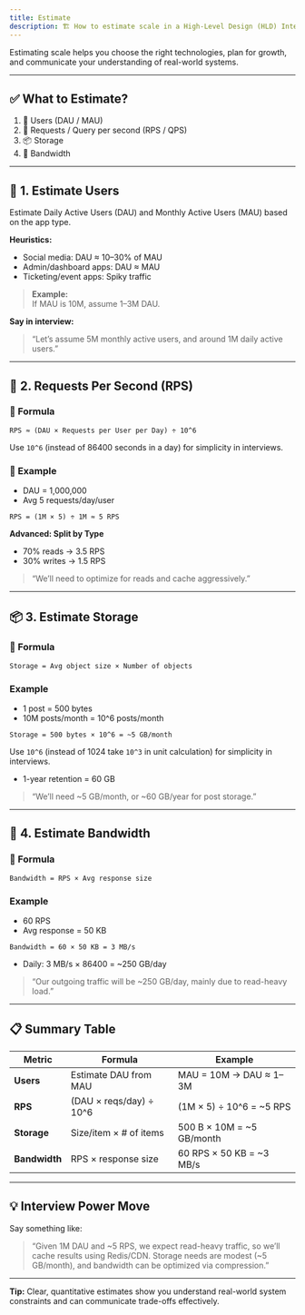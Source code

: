 ```yaml
---
title: Estimate
description: 🏗️ How to estimate scale in a High-Level Design (HLD) Interview?
---
```


Estimating scale helps you choose the right technologies, plan for growth, and communicate your understanding of real-world systems.

---

## ✅ What to Estimate?

1. 👥 Users (DAU / MAU)
2. 🔄 Requests / Query per second (RPS / QPS)
3. 📦 Storage
4. 🧮 Bandwidth

---

## 👥 1. Estimate Users

Estimate Daily Active Users (DAU) and Monthly Active Users (MAU) based on the app type.

**Heuristics:**
- Social media: DAU ≈ 10–30% of MAU
- Admin/dashboard apps: DAU ≈ MAU
- Ticketing/event apps: Spiky traffic

> **Example:**  
> If MAU is 10M, assume 1–3M DAU.

**Say in interview:**
> “Let’s assume 5M monthly active users, and around 1M daily active users.”

---

## 🔄 2. Requests Per Second (RPS)

### 🎯 Formula

```
RPS ≈ (DAU × Requests per User per Day) ÷ 10^6
```

Use `10^6` (instead of 86400 seconds in a day) for simplicity in interviews.

### 🧠 Example

- DAU = 1,000,000
- Avg 5 requests/day/user

```
RPS = (1M × 5) ÷ 1M ≈ 5 RPS
```

**Advanced: Split by Type**
- 70% reads → 3.5 RPS
- 30% writes → 1.5 RPS

> “We’ll need to optimize for reads and cache aggressively.”

---

## 📦 3. Estimate Storage

### 🎯 Formula

```
Storage = Avg object size × Number of objects
```

### Example

- 1 post = 500 bytes
- 10M posts/month = 10^6 posts/month

```
Storage = 500 bytes × 10^6 = ~5 GB/month
```

Use `10^6` (instead of 1024 take `10^3` in unit calculation) for simplicity in interviews.

- 1-year retention = 60 GB

> “We’ll need ~5 GB/month, or ~60 GB/year for post storage.”

---

## 🧮 4. Estimate Bandwidth

### 🎯 Formula

```
Bandwidth = RPS × Avg response size
```

### Example

- 60 RPS
- Avg response = 50 KB

```
Bandwidth = 60 × 50 KB = 3 MB/s
```

- Daily: 3 MB/s × 86400 = ~250 GB/day

> “Our outgoing traffic will be ~250 GB/day, mainly due to read-heavy load.”

---

## 📋 Summary Table

| Metric        | Formula                        | Example                        |
|---------------|-------------------------------|--------------------------------|
| **Users**     | Estimate DAU from MAU         | MAU = 10M → DAU ≈ 1–3M         |
| **RPS**       | (DAU × reqs/day) ÷ 10^6       | (1M × 5) ÷ 10^6 = ~5 RPS       |
| **Storage**   | Size/item × # of items        | 500 B × 10M = ~5 GB/month      |
| **Bandwidth** | RPS × response size           | 60 RPS × 50 KB = ~3 MB/s       |

---

## 💡 Interview Power Move

Say something like:

> “Given 1M DAU and ~5 RPS, we expect read-heavy traffic, so we’ll cache results using Redis/CDN. Storage needs are modest (~5 GB/month), and bandwidth can be optimized via compression.”

---

**Tip:** Clear, quantitative estimates show you understand real-world system constraints and can communicate trade-offs effectively.